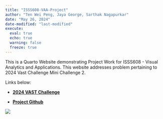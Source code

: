```yaml
---
title: "ISSS608-VAA-Project"
author: "Ten Wei Peng, Jaya George, Sarthak Nagapurkar"
date: "May 26, 2024"
date-modified: "last-modified"
execute: 
  eval: true
  echo: true
  warning: false
  freeze: true
---
```


This is a Quarto Website demonstrating Project Work for ISSS608 - Visual Analytics and Applications. This website addresses problem pertaining to 2024 Vast Challenge Mini Challenge 2.

Links below:

-   [**2024 VAST Challenge**](https://vast-challenge.github.io/2024/MC2.html){target="_blank"}

-   [**Project Github**](https://github.com/sarthakjn1/ISSS608-VAA-Project){target="_blank"}

![](Project/images/MicrosoftTeams-image.png)
